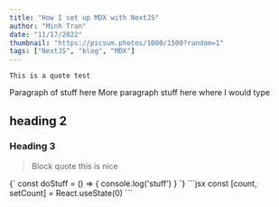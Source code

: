 ```yaml
---
title: "How I set up MDX with NextJS"
author: "Minh Tran"
date: "11/17/2022"
thumbnail: "https://picsum.photos/1000/1500?random=1"
tags: ["NextJS", "blog", "MDX"]
---
```


    This is a quote test

Paragraph of stuff here
More paragraph stuff here where I would type

## heading 2

### Heading 3

> Block quote
> this is nice

<SyntaxHighlighter language="javascript">
    {`
			const doStuff = () => {
				console.log('stuff')
			}
		`}
</SyntaxHighlighter>
```jsx const [count, setCount] = React.useState(0) ```
